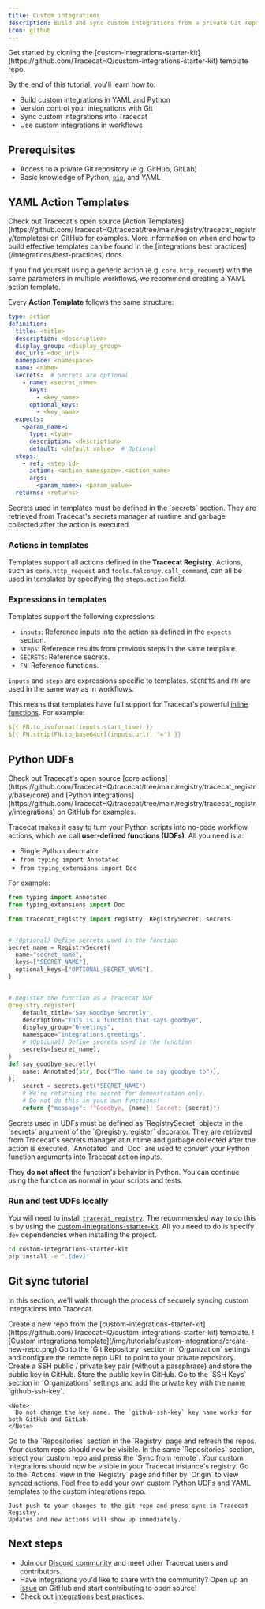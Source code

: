 ```yaml
---
title: Custom integrations
description: Build and sync custom integrations from a private Git repository into Tracecat.
icon: github
---
```


<Tip>
  Get started by cloning the [custom-integrations-starter-kit](https://github.com/TracecatHQ/custom-integrations-starter-kit) template repo.
</Tip>

By the end of this tutorial, you'll learn how to:

- Build custom integrations in YAML and Python
- Version control your integrations with Git
- Sync custom integrations into Tracecat
- Use custom integrations in workflows

## Prerequisites

- Access to a private Git repository (e.g. GitHub, GitLab)
- Basic knowledge of Python, [`pip`](https://pip.pypa.io/en/stable/getting-started/), and YAML

## YAML Action Templates

<Tip>
  Check out Tracecat's open source [Action Templates](https://github.com/TracecatHQ/tracecat/tree/main/registry/tracecat_registry/templates) on GitHub for examples.
  More information on when and how to build effective templates can be found in the [integrations best practices](/integrations/best-practices) docs.
</Tip>

If you find yourself using a generic action (e.g. `core.http_request`) with the same parameters in multiple workflows, we recommend creating a YAML action template.

Every **Action Template** follows the same structure:

```yaml
type: action
definition:
  title: <title>
  description: <description>
  display_group: <display_group>
  doc_url: <doc_url>
  namespace: <namespace>
  name: <name>
  secrets:  # Secrets are optional
    - name: <secret_name>
      keys:
        - <key_name>
      optional_keys:
        - <key_name>
  expects:
    <param_name>:
      type: <type>
      description: <description>
      default: <default_value>  # Optional
  steps:
    - ref: <step_id>
      action: <action_namespace>.<action_name>
      args:
        <param_name>: <param_value>
  returns: <returns>
```

<Note>
  Secrets used in templates must be defined in the `secrets` section.
  They are retrieved from Tracecat's secrets manager at runtime and garbage collected after the action is executed.
</Note>

### Actions in templates

Templates support all actions defined in the **Tracecat Registry**.
Actions, such as `core.http_request` and `tools.falconpy.call_command`, can all be used in templates by specifying the `steps.action` field.

### Expressions in templates

Templates support the following expressions:

- `inputs`: Reference inputs into the action as defined in the `expects` section.
- `steps`: Reference results from previous steps in the same template.
- `SECRETS`: Reference secrets.
- `FN`: Reference functions.

`inputs` and `steps` are expressions specific to templates.
`SECRETS` and `FN` are used in the same way as in workflows.

This means that templates have full support for Tracecat's powerful [inline functions](/quickstart/expressions).
For example:

```yaml
${{ FN.to_isoformat(inputs.start_time) }}
${{ FN.strip(FN.to_base64url(inputs.url), "=") }}
```

## Python UDFs

<Tip>
  Check out Tracecat's open source [core actions](https://github.com/TracecatHQ/tracecat/tree/main/registry/tracecat_registry/base/core)
  and [Python integrations](https://github.com/TracecatHQ/tracecat/tree/main/registry/tracecat_registry/integrations) on GitHub for examples.
</Tip>

Tracecat makes it easy to turn your Python scripts into no-code workflow actions, which we call **user-defined functions (UDFs)**.
All you need is a:
- Single Python decorator
- `from typing import Annotated`
- `from typing_extensions import Doc`

For example:

```python
from typing import Annotated
from typing_extensions import Doc

from tracecat_registry import registry, RegistrySecret, secrets


# (Optional) Define secrets used in the function
secret_name = RegistrySecret(
  name="secret_name",
  keys=["SECRET_NAME"],
  optional_keys=["OPTIONAL_SECRET_NAME"],
)


# Register the function as a Tracecat UDF
@registry.register(
    default_title="Say Goodbye Secretly",
    description="This is a function that says goodbye",
    display_group="Greetings",
    namespace="integrations.greetings",
    # (Optional) Define secrets used in the function
    secrets=[secret_name],
)
def say_goodbye_secretly(
    name: Annotated[str, Doc("The name to say goodbye to")],
):
    secret = secrets.get("SECRET_NAME")
    # We're returning the secret for demonstration only.
    # Do not do this in your own functions!
    return {"message": f"Goodbye, {name}! Secret: {secret}"}
```

<Note>
  Secrets used in UDFs must be defined as `RegistrySecret` objects in the `secrets` argument of the `@registry.register` decorator.
  They are retrieved from Tracecat's secrets manager at runtime and garbage collected after the action is executed.
</Note>

<Info>
  `Annotated` and `Doc` are used to convert your Python function arguments into Tracecat action inputs.

  They **do not affect** the function's behavior in Python.
  You can continue using the function as normal in your scripts and tests.
</Info>

### Run and test UDFs locally

You will need to install [`tracecat_registry`](https://github.com/TracecatHQ/tracecat/tree/main/registry).
The recommended way to do this is by using the [custom-integrations-starter-kit](https://github.com/TracecatHQ/custom-integrations-starter-kit).
All you need to do is specify `dev` dependencies when installing the project.

```bash
cd custom-integrations-starter-kit
pip install -e ".[dev]"
```

## Git sync tutorial

In this section, we'll walk through the process of securely syncing custom integrations into Tracecat.

<Steps>
  <Step title="Create new repo">
    Create a new repo from the [custom-integrations-starter-kit](https://github.com/TracecatHQ/custom-integrations-starter-kit) template.
    ![Custom integrations template](/img/tutorials/custom-integrations/create-new-repo.png)
  </Step>
  <Step title="Configure remote repo URL">
    Go to the `Git Repository` section in `Organization` settings and configure the remote repo URL to point to your private repository.

  </Step>
  <Step title="GitHub SSH deploy key">
    Create a SSH public / private key pair (without a passphrase) and store the public key in GitHub.
    Store the public key in GitHub.
  </Step>
  <Step title="Private key in Tracecat">
    Go to the `SSH Keys` section in `Organizations` settings and add the private key with the name `github-ssh-key`.

    <Note>
      Do not change the key name. The `github-ssh-key` key name works for both GitHub and GitLab.
    </Note>
  </Step>
  <Step title="Refresh repos in Tracecat">
    Go to the `Repositories` section in the `Registry` page and refresh the repos.
    Your custom repo should now be visible.
  </Step>
  <Step title="Sync custom repo">
    In the same `Repositories` section, select your custom repo and press the `Sync from remote`.
    Your custom integrations should now be visible in your Tracecat instance's registry.
  </Step>
  <Step title="View custom integrations">
    Go to the `Actions` view in the `Registry` page and filter by `Origin` to view synced actions.
  </Step>
  <Step title="🎉 That's it!">
    Feel free to add your own custom Python UDFs and YAML templates to the custom integrations repo.

    Just push to your changes to the git repo and press sync in Tracecat Registry.
    Updates and new actions will show up immediately.
  </Step>
</Steps>

## Next steps

- Join our [Discord community](https://discord.gg/n3GF4qxFU8) and meet other Tracecat users and contributors.
- Have integrations you'd like to share with the community? Open up an [issue](https://github.com/TracecatHQ/tracecat/issues) on GitHub and start contributing to open source!
- Check out [integrations best practices](/integrations/best-practices).
